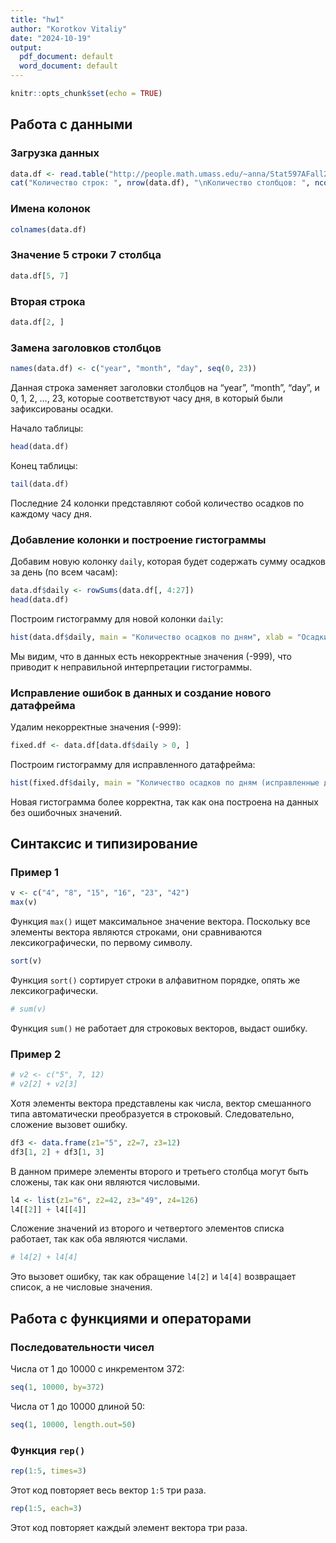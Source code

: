 ```yaml
---
title: "hw1"
author: "Korotkov Vitaliy"
date: "2024-10-19"
output:
  pdf_document: default
  word_document: default
---
```


```r
knitr::opts_chunk$set(echo = TRUE)
```

## Работа с данными

### Загрузка данных
```r
data.df <- read.table("http://people.math.umass.edu/~anna/Stat597AFall2016/rnf6080.dat", header=FALSE)
cat("Количество строк: ", nrow(data.df), "\nКоличество столбцов: ", ncol(data.df))
```

### Имена колонок
```r
colnames(data.df)
```

### Значение 5 строки 7 столбца
```r
data.df[5, 7]
```

### Вторая строка
```r
data.df[2, ]
```

### Замена заголовков столбцов
```r
names(data.df) <- c("year", "month", "day", seq(0, 23))
```
Данная строка заменяет заголовки столбцов на "year", "month", "day", и 0, 1, 2, ..., 23, которые соответствуют часу дня, в который были зафиксированы осадки.

Начало таблицы:
```r
head(data.df)
```

Конец таблицы:
```r
tail(data.df)
```
Последние 24 колонки представляют собой количество осадков по каждому часу дня.

### Добавление колонки и построение гистограммы
Добавим новую колонку `daily`, которая будет содержать сумму осадков за день (по всем часам):
```r
data.df$daily <- rowSums(data.df[, 4:27])
head(data.df)
```

Построим гистограмму для новой колонки `daily`:
```r
hist(data.df$daily, main = "Количество осадков по дням", xlab = "Осадки", ylab = "Количество дней")
```

Мы видим, что в данных есть некорректные значения (-999), что приводит к неправильной интерпретации гистограммы.

### Исправление ошибок в данных и создание нового датафрейма
Удалим некорректные значения (-999):
```r
fixed.df <- data.df[data.df$daily > 0, ]
```

Построим гистограмму для исправленного датафрейма:
```r
hist(fixed.df$daily, main = "Количество осадков по дням (исправленные данные)", xlab = "Осадки", ylab = "Количество дней", breaks = 80)
```

Новая гистограмма более корректна, так как она построена на данных без ошибочных значений.

## Синтаксис и типизирование

### Пример 1
```r
v <- c("4", "8", "15", "16", "23", "42")
max(v)
```
Функция `max()` ищет максимальное значение вектора. Поскольку все элементы вектора являются строками, они сравниваются лексикографически, по первому символу.

```r
sort(v)
```
Функция `sort()` сортирует строки в алфавитном порядке, опять же лексикографически.

```r
# sum(v)
```
Функция `sum()` не работает для строковых векторов, выдаст ошибку.

### Пример 2
```r
# v2 <- c("5", 7, 12)
# v2[2] + v2[3]
```
Хотя элементы вектора представлены как числа, вектор смешанного типа автоматически преобразуется в строковый. Следовательно, сложение вызовет ошибку.

```r
df3 <- data.frame(z1="5", z2=7, z3=12)
df3[1, 2] + df3[1, 3]
```
В данном примере элементы второго и третьего столбца могут быть сложены, так как они являются числовыми.

```r
l4 <- list(z1="6", z2=42, z3="49", z4=126)
l4[[2]] + l4[[4]]
```
Сложение значений из второго и четвертого элементов списка работает, так как оба являются числами.

```r
# l4[2] + l4[4]
```
Это вызовет ошибку, так как обращение `l4[2]` и `l4[4]` возвращает список, а не числовые значения.

## Работа с функциями и операторами

### Последовательности чисел
Числа от 1 до 10000 с инкрементом 372:
```r
seq(1, 10000, by=372)
```

Числа от 1 до 10000 длиной 50:
```r
seq(1, 10000, length.out=50)
```

### Функция `rep()`
```r
rep(1:5, times=3)
```
Этот код повторяет весь вектор `1:5` три раза.

```r
rep(1:5, each=3)
```
Этот код повторяет каждый элемент вектора три раза.